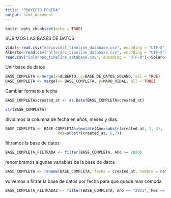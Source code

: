 ```yaml
---
title: "PROYECTO PRUEBA"
output: html_document
---
```


```r
knitr::opts_chunk$set(echo = TRUE)
```


SUBIMOS LAS BASES DE DATOS

```r
Vidal<-read.csv("mariuvidal_timeline_database.csv", encoding = "UTF-8")
Alberto<-read.csv("alferdez_timeline_database.csv", encoding = "UTF-8")
read.csv("Solanopo_timeline_database.csv", encoding = "UTF-8")->Solano
```

Unir base de datos

```r
BASE_COMPLETA <-merge(x=ALBERTO, y=BASE_DE_DATOS_SOLANO, all = TRUE)
BASE_COMPLETA <- merge(x= BASE_COMPLETA, y=MARU_VIDAL, all = TRUE)

```
Cambiar formato a fecha

```r
BASE_COMPLETA$created_at <- as.Date(BASE_COMPLETA$created_at)

str(BASE_COMPLETA)
```
dividimos la columna de fecha en años, meses y dias.

```r
BASE_COMPLETA <- BASE_COMPLETA%>%mutate(Año=substr(created_at, 1, 4),
                       Mes=substr(created_at, 6,7))
```
filtramos la base de datos 

```r
BASE_COMPLETA_FILTRADA <- filter(BASE_COMPLETA, Año >= 2020)
```
renombramos algunas variables de la base de datos

```r
BASE_COMPLETA <- rename(BASE_COMPLETA, fecha = created_at, nombre = name, enviado_desde = source, tweet = text, likes = favorite_count)
```
volvemos a filtrar la base de datos por fecha para que quede mas comoda

```r
BASE_COMPLETA_FILTRADA2 <- filter(BASE_COMPLETA, Año == "2021", Mes == "05")
```
